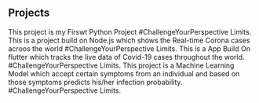 ## Projects

<ProjectCard title="Voice Assistant In Python" link="https://github.com/vighneshdeepweb/voice-assistant" bg="linear-gradient(to right, #D4145A 0%, #FBB03B 100%)">
This project is my Firswt Python Project #ChallengeYourPerspective Limits.
</ProjectCard>

<ProjectCard title="Covid-19 World Map" link="https://covid19-world.netlify.app/" bg="linear-gradient(to right,#662D8C 0%,#ED1E79 100%)">
This is a project build on Node.js which shows the Real-time Corona cases acroos the world  #ChallengeYourPerspective Limits.
</ProjectCard>

<ProjectCard title="Corona-App-Flutter" link="https://github.com/vighneshdeepweb/Corona-App-Flutter" bg="linear-gradient(to right,#009245 0%,#FCEE21 100%)">
This is a App Build On flutter which tracks the live data of Covid-19 cases throughout the world. #ChallengeYourPerspective Limits.
</ProjectCard>

<ProjectCard title="Covid-19-Detector-ML" link="https://github.com/vighneshdeepweb/detector-ML-" bg="linear-gradient(to right,#D585FF 0%,#00FFEE 100%)">
This project is a Machine Learning Model which accept certain symptoms from an individual and based on those symptoms predicts his/her infection probability. #ChallengeYourPerspective Limits.
</ProjectCard>